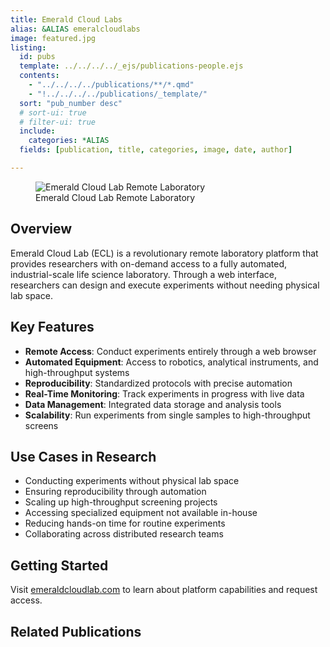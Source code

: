 ```yaml
---
title: Emerald Cloud Labs
alias: &ALIAS emeralcloudlabs
image: featured.jpg
listing:
  id: pubs
  template: ../../../../_ejs/publications-people.ejs 
  contents: 
    - "../../../../publications/**/*.qmd"
    - "!../../../../publications/_template/"
  sort: "pub_number desc"
  # sort-ui: true
  # filter-ui: true
  include:
    categories: *ALIAS
  fields: [publication, title, categories, image, date, author]

---
```


![Emerald Cloud Lab Remote Laboratory](featured.jpg)

## Overview

Emerald Cloud Lab (ECL) is a revolutionary remote laboratory platform that provides researchers with on-demand access to a fully automated, industrial-scale life science laboratory. Through a web interface, researchers can design and execute experiments without needing physical lab space.

## Key Features

- **Remote Access**: Conduct experiments entirely through a web browser
- **Automated Equipment**: Access to robotics, analytical instruments, and high-throughput systems
- **Reproducibility**: Standardized protocols with precise automation
- **Real-Time Monitoring**: Track experiments in progress with live data
- **Data Management**: Integrated data storage and analysis tools
- **Scalability**: Run experiments from single samples to high-throughput screens

## Use Cases in Research

- Conducting experiments without physical lab space
- Ensuring reproducibility through automation
- Scaling up high-throughput screening projects
- Accessing specialized equipment not available in-house
- Reducing hands-on time for routine experiments
- Collaborating across distributed research teams

## Getting Started

Visit [emeraldcloudlab.com](https://www.emeraldcloudlab.com) to learn about platform capabilities and request access.

## Related Publications

:::{#pubs}
:::